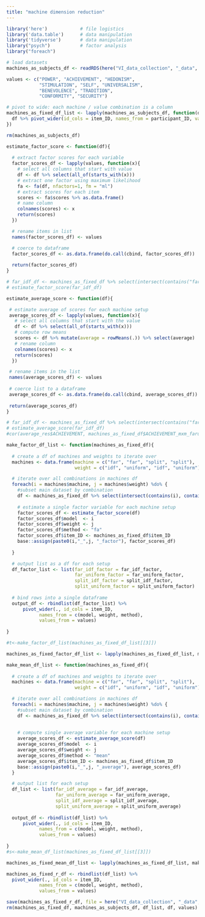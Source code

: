 ```yaml
---
title: "machine dimension reduction"
---
```


```r
library('here')            # file logistics
library('data.table')      # data manipulation
library('tidyverse')       # data manipulation
library("psych")           # factor analysis
library("foreach")

# load datasets
machines_as_subjects_df <- readRDS(here("VI_data_collection", "_data", "machine_response_data", "machines_as_subjects_df.RDS"))

values <- c("POWER", "ACHIEVEMENT", "HEDONISM", 
            "STIMULATION", "SELF", "UNIVERSALISM", 
            "BENEVOLENCE", "TRADITION", 
            "CONFORMITY", "SECURITY")
```

```r
# pivot to wide: each machine / value combination is a column
machines_as_fixed_df_list <- lapply(machines_as_subjects_df, function(df){
  df %>% pivot_wider(id_cols = item_ID, names_from = participant_ID, values_from = all_of(values))
})

rm(machines_as_subjects_df)
```


```r
estimate_factor_score <- function(df){
  
  # extract factor scores for each variable
  factor_scores_df <- lapply(values, function(x){
    # select all columns that start with value
    df <- df %>% select(all_of(starts_with(x)))
    # extract one factor using maximum likelihood
    fa <- fa(df, nfactors=1, fm = "ml")
    # extract scores for each item
    scores <- fa$scores %>% as.data.frame()
    # name column
    colnames(scores) <- x
    return(scores)
  })

  # rename items in list
  names(factor_scores_df) <- values

  # coerce to dataframe
  factor_scores_df <- as.data.frame(do.call(cbind, factor_scores_df))
  
  return(factor_scores_df)
}

# far_idf_df <- machines_as_fixed_df %>% select(intersect(contains("far"), contains("idf")))
# estimate_factor_score(far_idf_df)
```

```r
estimate_average_score <- function(df){

 # estimate average of scores for each machine setup 
 average_scores_df <- lapply(values, function(x){
   # select all columns that start with the value
   df <- df %>% select(all_of(starts_with(x)))
   # compute row means
   scores <- df %>% mutate(average = rowMeans(.)) %>% select(average)
   # rename column
   colnames(scores) <- x
   return(scores)
  })

 # rename items in the list
 names(average_scores_df) <- values
 
 # coerce list to a dataframe
 average_scores_df <- as.data.frame(do.call(cbind, average_scores_df))
 
 return(average_scores_df)
}

# far_idf_df <- machines_as_fixed_df %>% select(intersect(contains("far"), contains("idf")))
# estimate_average_score(far_idf_df)
#cor(average_res$ACHIEVEMENT, machines_as_fixed_df$ACHIEVEMENT_mxm_faruqui_0_idf_weight_lyrics)
```

```r
make_factor_df_list <- function(machines_as_fixed_df){
  
  # create a df of machines and weights to iterate over
  machines <- data.frame(machine = c("far", "far", "split", "split"), 
                         weight = c("idf", "uniform", "idf", "uniform"))

  # iterate over all combinations in machines df
  foreach(i = machines$machine, j = machines$weight) %do% {
    #subset main dataset by combination
    df <- machines_as_fixed_df %>% select(intersect(contains(i), contains(j)))
    
    # estimate a single factor variable for each machine setup
    factor_scores_df <- estimate_factor_score(df)
    factor_scores_df$model  <- i
    factor_scores_df$weight <- j
    factor_scores_df$method <- "fa"
    factor_scores_df$item_ID <- machines_as_fixed_df$item_ID
    base::assign(paste0(i,"_",j, "_factor"), factor_scores_df)
  
  }

  # output list as a df for each setup
  df_factor_list <- list(far_idf_factor = far_idf_factor, 
                         far_uniform_factor = far_uniform_factor, 
                         split_idf_factor = split_idf_factor, 
                         split_uniform_factor = split_uniform_factor)
  
  # bind rows into a single dataframe
  output_df <- rbindlist(df_factor_list) %>%
      pivot_wider(., id_cols = item_ID, 
            names_from = c(model, weight, method), 
            values_from = values)
  
}

#t<-make_factor_df_list(machines_as_fixed_df_list[[3]])
```

```r
machines_as_fixed_factor_df_list <- lapply(machines_as_fixed_df_list, make_factor_df_list)
```

```r
make_mean_df_list <- function(machines_as_fixed_df){
  
  # create a df of machines and weights to iterate over
  machines <- data.frame(machine = c("far", "far", "split", "split"), 
                         weight = c("idf", "uniform", "idf", "uniform"))

  # iterate over all combinations in machines df
  foreach(i = machines$machine, j = machines$weight) %do% {
    #subset main dataset by combination
    df <- machines_as_fixed_df %>% select(intersect(contains(i), contains(j)))
    
  
    # compute single average variable for each machine setup
    average_scores_df <- estimate_average_score(df)
    average_scores_df$model  <- i
    average_scores_df$weight <- j
    average_scores_df$method <- "mean"
    average_scores_df$item_ID <- machines_as_fixed_df$item_ID
    base::assign(paste0(i,"_",j, "_average"), average_scores_df)
  }

  # output list for each setup  
  df_list <- list(far_idf_average = far_idf_average, 
                  far_uniform_average = far_uniform_average, 
                  split_idf_average = split_idf_average, 
                  split_uniform_average = split_uniform_average)
  
  output_df <- rbindlist(df_list) %>%
      pivot_wider(., id_cols = item_ID, 
            names_from = c(model, weight, method), 
            values_from = values)
  
}
#s<-make_mean_df_list(machines_as_fixed_df_list[[3]])
```

```r
machines_as_fixed_mean_df_list <- lapply(machines_as_fixed_df_list, make_mean_df_list)
```

```r
machines_as_fixed_r_df <- rbindlist(df_list) %>%
  pivot_wider(., id_cols = item_ID, 
            names_from = c(model, weight, method), 
            values_from = values)

save(machines_as_fixed_r_df, file = here("VI_data_collection", "_data","intermediary_data", "machines_as_fixed_r_df.RDS"))
rm(machines_as_fixed_df, machines_as_subjects_df, df_list, df, values)
```


